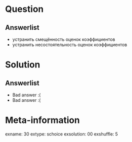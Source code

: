 Question
========


Answerlist
----------
*  устранить смещённость оценок коэффициентов
*  устранить несостоятельность оценок коэффициентов

Solution
========

Answerlist
----------
*  Bad answer :(
*  Bad answer :(

Meta-information
================
exname: 30
extype: schoice
exsolution: 00
exshuffle: 5
